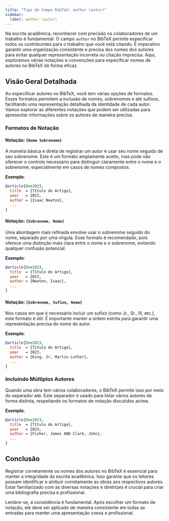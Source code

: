 ```yaml
---
title: "Tipo de Campo BibTeX: author (autor)"
sidebar:
  label: author (autor)
---
```



Na escrita acadêmica, reconhecer com precisão os colaboradores de um trabalho é fundamental. O campo `author` no BibTeX permite especificar todos os contribuintes para o trabalho que você está citando. É imperativo garantir uma organização consistente e precisa dos nomes dos autores para evitar qualquer representação incorreta ou citação imprecisa. Aqui, exploramos várias notações e convenções para especificar nomes de autores no BibTeX de forma eficaz.

<CiteDrive />

## Visão Geral Detalhada

Ao especificar autores no BibTeX, você tem várias opções de formatos. Esses formatos permitem a inclusão de nomes, sobrenomes e até sufixos, facilitando uma representação detalhada da identidade de cada autor. Vamos explorar as diferentes notações que podem ser utilizadas para apresentar informações sobre os autores de maneira precisa.

### Formatos de Notação

#### Notação: `{Nome Sobrenome}`

A maneira básica e direta de registrar um autor é usar seu nome seguido de seu sobrenome. Este é um formato amplamente aceito, mas pode não oferecer o controle necessário para distinguir claramente entre o nome e o sobrenome, especialmente em casos de nomes compostos.

**Exemplo**:

```bibtex
@article{Doe2023,
  title  = {Título do Artigo},
  year   = 2023,
  author = {Isaac Newton},
  ...
}
```

#### Notação: `{Sobrenome, Nome}`

Uma abordagem mais refinada envolve usar o sobrenome seguido do nome, separado por uma vírgula. Esse formato é recomendado, pois oferece uma distinção mais clara entre o nome e o sobrenome, evitando qualquer confusão potencial.

**Exemplo**:

```bibtex
@article{Doe2023,
  title  = {Título do Artigo},
  year   = 2023,
  author = {Newton, Isaac},
  ...
}
```

#### Notação: `{Sobrenome, Sufixo, Nome}`

Nos casos em que é necessário incluir um sufixo (como Jr., Sr., III, etc.), este formato é útil. É importante manter a ordem estrita para garantir uma representação precisa do nome do autor.

**Exemplo**:

```bibtex
@article{Doe2023,
  title  = {Título do Artigo},
  year   = 2023,
  author = {King, Jr, Martin Luther},
  ...
}
```

### Incluindo Múltiplos Autores

Quando uma obra tem vários colaboradores, o BibTeX permite isso por meio do separador `AND`. Este separador é usado para listar vários autores de forma distinta, respeitando os formatos de notação discutidos acima.

**Exemplo**:

```bibtex
@article{Doe2023,
  title  = {Título do Artigo},
  year   = 2023,
  author = {Fisher, James AND Clark, John},
  ...
}
```

## Conclusão

Registrar corretamente os nomes dos autores no BibTeX é essencial para manter a integridade da escrita acadêmica. Isso garante que os leitores possam identificar e atribuir corretamente as obras aos respectivos autores. Estar familiarizado com as diversas notações e diretrizes é crucial para criar uma bibliografia precisa e profissional.

Lembre-se, a consistência é fundamental. Após escolher um formato de notação, ele deve ser aplicado de maneira consistente em todas as entradas para manter uma apresentação coesa e profissional.